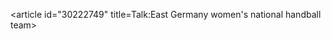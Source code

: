 <article id="30222749" title=Talk:East Germany women's national handball team>
	<talkpage id="30222749" title="Talk:East Germany women's national handball team">
{{WikiProject Germany|class=Stub|GDR=yes|GDRImp=|needs-infobox=yes}}
{{WikiProject Women's sport|class=Stub|importance=}}
	</talkpage>
</article>